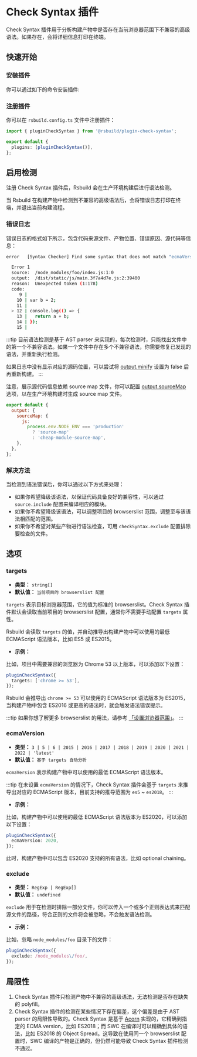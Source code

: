 # Check Syntax 插件


<SourceCode href="https://github.com/web-infra-dev/rsbuild/tree/main/packages/plugin-check-syntax" />

Check Syntax 插件用于分析构建产物中是否存在当前浏览器范围下不兼容的高级语法。如果存在，会将详细信息打印在终端。

## 快速开始

### 安装插件

你可以通过如下的命令安装插件:


<PackageManagerTabs command="add @rsbuild/plugin-check-syntax -D" />

### 注册插件

你可以在 `rsbuild.config.ts` 文件中注册插件：

```ts title="rsbuild.config.ts"
import { pluginCheckSyntax } from '@rsbuild/plugin-check-syntax';

export default {
  plugins: [pluginCheckSyntax()],
};
```

## 启用检测

注册 Check Syntax 插件后，Rsbuild 会在生产环境构建后进行语法检测。

当 Rsbuild 在构建产物中检测到不兼容的高级语法后，会将错误日志打印在终端，并退出当前构建流程。

### 错误日志

错误日志的格式如下所示，包含代码来源文件、产物位置、错误原因、源代码等信息：

```bash
error   [Syntax Checker] Find some syntax that does not match "ecmaVersion <= 2015":

  Error 1
  source:  /node_modules/foo/index.js:1:0
  output:  /dist/static/js/main.3f7a4d7e.js:2:39400
  reason:  Unexpected token (1:178)
  code:
     9 |
    10 | var b = 2;
    11 |
  > 12 | console.log(() => {
    13 |   return a + b;
    14 | });
    15 |
```

:::tip
目前语法检测是基于 AST parser 来实现的，每次检测时，只能找出文件中的第一个不兼容语法。如果一个文件中存在多个不兼容语法，你需要修复已发现的语法，并重新执行检测。

如果日志中没有显示对应的源码位置，可以尝试将 [output.minify](/config/output/minify) 设置为 false 后再重新构建。
:::

注意，展示源代码信息依赖 source map 文件，你可以配置 [output.sourceMap](/config/output/source-map) 选项，以在生产环境构建时生成 source map 文件。

```js
export default {
  output: {
    sourceMap: {
      js:
        process.env.NODE_ENV === 'production'
          ? 'source-map'
          : 'cheap-module-source-map',
    },
  },
};
```

### 解决方法

当检测到语法错误后，你可以通过以下方式来处理：

- 如果你希望降级该语法，以保证代码具备良好的兼容性，可以通过 `source.include` 配置来编译相应的模块。
- 如果你不希望降级该语法，可以调整项目的 browserslist 范围，调整至与该语法相匹配的范围。
- 如果你不希望对某些产物进行语法检查，可用 `checkSyntax.exclude` 配置排除要检查的文件。

## 选项

### targets

- **类型：** `string[]`
- **默认值：** `当前项目的 browserslist 配置`

`targets` 表示目标浏览器范围，它的值为标准的 browserslist。Check Syntax 插件默认会读取当前项目的 browserslist 配置，通常你不需要手动配置 `targets` 属性。

Rsbuild 会读取 `targets` 的值，并自动推导出构建产物中可以使用的最低 ECMAScript 语法版本，比如 ES5 或 ES2015。

- **示例：**

比如，项目中需要兼容的浏览器为 Chrome 53 以上版本，可以添加以下设置：

```ts
pluginCheckSyntax({
  targets: ['chrome >= 53'],
});
```

Rsbuild 会推导出 `chrome >= 53` 可以使用的 ECMAScript 语法版本为 ES2015，当构建产物中包含 ES2016 或更高的语法时，就会触发语法错误提示。

:::tip
如果你想了解更多 browserslist 的用法，请参考 [「设置浏览器范围」](/guide/advanced/browser-compatibility)。
:::

### ecmaVersion

- **类型：** `3 | 5 | 6 | 2015 | 2016 | 2017 | 2018 | 2019 | 2020 | 2021 | 2022 | 'latest'`
- **默认值：** `基于 targets 自动分析`

`ecmaVersion` 表示构建产物中可以使用的最低 ECMAScript 语法版本。

:::tip
在未设置 `ecmaVersion` 的情况下，Check Syntax 插件会基于 `targets` 来推导出对应的 ECMAScript 版本，目前支持的推导范围为 `es5` ~ `es2018`。
:::

- **示例：**

比如，构建产物中可以使用的最低 ECMAScript 语法版本为 ES2020，可以添加以下设置：

```ts
pluginCheckSyntax({
  ecmaVersion: 2020,
});
```

此时，构建产物中可以包含 ES2020 支持的所有语法，比如 optional chaining。

### exclude

- **类型：** `RegExp | RegExp[]`
- **默认值：** `undefined`

`exclude` 用于在检测时排除一部分文件，你可以传入一个或多个正则表达式来匹配源文件的路径，符合正则的文件将会被忽略，不会触发语法检测。

- **示例：**

比如，忽略 `node_modules/foo` 目录下的文件：

```ts
pluginCheckSyntax({
  exclude: /node_modules\/foo/,
});
```

## 局限性

1. Check Syntax 插件只检测产物中不兼容的高级语法，无法检测是否存在缺失的 polyfill。
2. Check Syntax 插件的检测在某些情况下存在偏差，这个偏差是由于 AST parser 的局限性导致的。Check Syntax 是基于 [Acorn](https://github.com/acornjs/acorn) 实现的，它精确到指定的 ECMA version，比如 ES2018；而 SWC 在编译时可以精确到具体的语法，比如 ES2018 的 Object Spread。这导致在使用同一个 browserslist 配置时，SWC 编译的产物是正确的，但仍然可能导致 Check Syntax 插件检测不通过。
